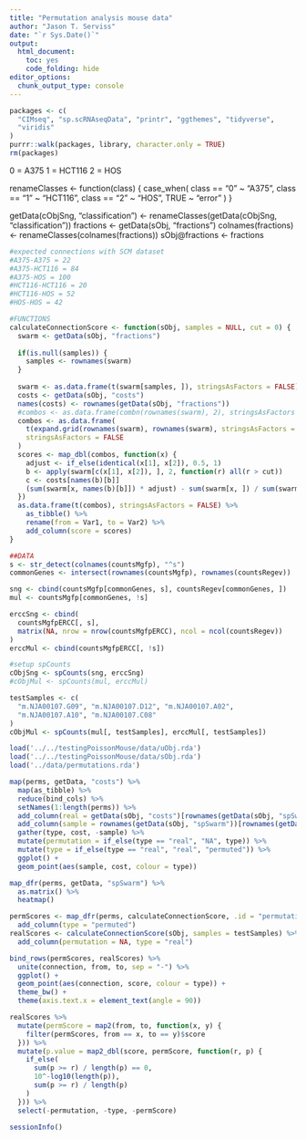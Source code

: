 ```yaml
---
title: "Permutation analysis mouse data"
author: "Jason T. Serviss"
date: "`r Sys.Date()`"
output:
  html_document:
    toc: yes
    code_folding: hide
editor_options: 
  chunk_output_type: console
---
```


```r
packages <- c(
  "CIMseq", "sp.scRNAseqData", "printr", "ggthemes", "tidyverse", 
  "viridis"
)
purrr::walk(packages, library, character.only = TRUE)
rm(packages)
```

0 = A375
1 = HCT116
2 = HOS

renameClasses <- function(class) {
  case_when(
    class == "0" ~ "A375",
    class == "1" ~ "HCT116",
    class == "2" ~ "HOS",
    TRUE ~ "error"
  )
}

getData(cObjSng, "classification") <- renameClasses(getData(cObjSng, "classification"))
fractions <- getData(sObj, "fractions")
colnames(fractions) <- renameClasses(colnames(fractions))
sObj@fractions <- fractions
```r
#expected connections with SCM dataset
#A375-A375 = 22   
#A375-HCT116 = 84
#A375-HOS = 100
#HCT116-HCT116 = 20
#HCT116-HOS = 52
#HOS-HOS = 42

#FUNCTIONS
calculateConnectionScore <- function(sObj, samples = NULL, cut = 0) {
  swarm <- getData(sObj, "fractions")
  
  if(is.null(samples)) {
    samples <- rownames(swarm)
  }
  
  swarm <- as.data.frame(t(swarm[samples, ]), stringsAsFactors = FALSE)
  costs <- getData(sObj, "costs")
  names(costs) <- rownames(getData(sObj, "fractions"))
  #combos <- as.data.frame(combn(rownames(swarm), 2), stringsAsFactors = FALSE)
  combos <- as.data.frame(
    t(expand.grid(rownames(swarm), rownames(swarm), stringsAsFactors = FALSE)),
    stringsAsFactors = FALSE
  )
  scores <- map_dbl(combos, function(x) {
    adjust <- if_else(identical(x[1], x[2]), 0.5, 1)
    b <- apply(swarm[c(x[1], x[2]), ], 2, function(r) all(r > cut))
    c <- costs[names(b)[b]]
    (sum(swarm[x, names(b)[b]]) * adjust) - sum(swarm[x, ]) / sum(swarm) #/ sum(c)
  })
  as.data.frame(t(combos), stringsAsFactors = FALSE) %>%
    as_tibble() %>%
    rename(from = Var1, to = Var2) %>%
    add_column(score = scores)
}

##DATA
s <- str_detect(colnames(countsMgfp), "^s")
commonGenes <- intersect(rownames(countsMgfp), rownames(countsRegev))

sng <- cbind(countsMgfp[commonGenes, s], countsRegev[commonGenes, ])
mul <- countsMgfp[commonGenes, !s]

erccSng <- cbind(
  countsMgfpERCC[, s], 
  matrix(NA, nrow = nrow(countsMgfpERCC), ncol = ncol(countsRegev))
)
erccMul <- cbind(countsMgfpERCC[, !s])

#setup spCounts
cObjSng <- spCounts(sng, erccSng)
#cObjMul <- spCounts(mul, erccMul)

testSamples <- c(
  "m.NJA00107.G09", "m.NJA00107.D12", "m.NJA00107.A02",
  "m.NJA00107.A10", "m.NJA00107.C08"
)
cObjMul <- spCounts(mul[, testSamples], erccMul[, testSamples])

load('../../testingPoissonMouse/data/uObj.rda')
load('../../testingPoissonMouse/data/sObj.rda')
load('../data/permutations.rda')
```

```r
map(perms, getData, "costs") %>%
  map(as_tibble) %>%
  reduce(bind_cols) %>%
  setNames(1:length(perms)) %>%
  add_column(real = getData(sObj, "costs")[rownames(getData(sObj, "spSwarm")) %in% testSamples]) %>%
  add_column(sample = rownames(getData(sObj, "spSwarm"))[rownames(getData(sObj, "spSwarm")) %in% testSamples]) %>%
  gather(type, cost, -sample) %>%
  mutate(permutation = if_else(type == "real", "NA", type)) %>%
  mutate(type = if_else(type == "real", "real", "permuted")) %>%
  ggplot() +
  geom_point(aes(sample, cost, colour = type))
```

```r
map_dfr(perms, getData, "spSwarm") %>%
  as.matrix() %>%
  heatmap()
```

```r
permScores <- map_dfr(perms, calculateConnectionScore, .id = "permutation") %>%
  add_column(type = "permuted")
realScores <- calculateConnectionScore(sObj, samples = testSamples) %>%
  add_column(permutation = NA, type = "real")
```

```r
bind_rows(permScores, realScores) %>%
  unite(connection, from, to, sep = "-") %>%
  ggplot() +
  geom_point(aes(connection, score, colour = type)) +
  theme_bw() +
  theme(axis.text.x = element_text(angle = 90))
```

```r
realScores %>%
  mutate(permScore = map2(from, to, function(x, y) {
    filter(permScores, from == x, to == y)$score
  })) %>%
  mutate(p.value = map2_dbl(score, permScore, function(r, p) {
    if_else(
      sum(p >= r) / length(p) == 0,
      10^-log10(length(p)),
      sum(p >= r) / length(p)
    )
  })) %>%
  select(-permutation, -type, -permScore)
```

```r
sessionInfo()
```

